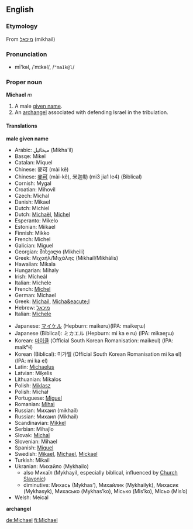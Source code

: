 {{rfc}}

==English==
===Etymology===
From {{Hebr.}} [[מיכאל]] (mikhail)

===Pronunciation===
*mī'kəl, /ˈmɪkəl/, /<tt>"maIk@l</tt>/

===Proper noun===
'''Michael''' ''m''

#A male [[given name]].
#An [[archangel]] associated with defending Israel in the tribulation.

====Translations====

'''male given name'''
{{top}}
*Arabic: &#1605;&#1610;&#1582;&#1575;&#1574;&#1610;&#1604;  (Mikha'il) 
*Basqe: Mikel 
*Catalan: Miquel 
*Chinese: &#40613;&#21487; (mài k&#283;) 
*Chinese: [[麥可]] (mài-kě), &#31859;&#36838;&#21202; (mi3 jia1 le4) (Biblical)
*Cornish: Mygal 
*Croatian: Mihovil 
*Czech: Michal 
*Danish: Mikael 
*Dutch: Michiel 
*Dutch: [[Michaël]], [[Michel]]
*Esperanto: Mikelo 
*Estonian: Miikael 
*Finnish: Mikko 
*French: Michel 
*Galician: Miguel 
*Georgian: &#4315;&#4312;&#4334;&#4308;&#4312;&#4314;&#4312; (Mikheili) 
*Greek: &#924;&#953;&#967;&#945;&#942;&#955;/&#924;&#953;&#967;&#940;&#955;&#951;&#962; (Mikha&#237;l/Mikh&#225;lis) 
*Hawaiian: Mikala 
*Hungarian: Mihaly 
*Irish: M&#237;che&#225;l 
*Italian: Michele 
*French: [[Michel]]
*German: Michael
*Greek: [[Michail]], [[Micha&eacute;l]]
*Hebrew: [[מיכאל]]
*Italian: [[Michele]]
{{mid}}
*Japanese: [[マイケル]] (Hepburn: maikeru)(IPA: maikeɽɯ)
*Japanese (Biblical): &#12511;&#12459;&#12456;&#12523; (Hepburn: mi ka e ru) (IPA: mikaeɽɯ)
*Korean: [[마이클]] (Official South Korean Romanisation: maikeul) (IPA: maikʰɨl)
*Korean (Biblical): &#48120;&#44032;&#50648; (Official South Korean Romanisation mi ka el) (IPA: mi ka el)
*Latin: [[Michaelus]]
*Latvian: Mi&#311;elis 
*Lithuanian: Mikalos 
*Polish: [[Miklasz]]
*Polish: Micha&#322; 
*Portuguese: [[Miguel]]
*Romanian: [[Mihai]]
*Russian: Михаил (mikhaíl)
*Russian: &#1052;&#1080;&#1093;&#1072;&#1080;&#1083; (Mikhail) 
*Scandinavian: [[Mikkel]]
*Serbian: Mihajlo 
*Slovak: [[Michal]]
*Slovenian: Mihael 
*Spanish: [[Miguel]]
*Swedish: [[Mikael]], [[Michael]], [[Mickael]]
*Turkish: Mikail 
*Ukranian: &#1052;&#1080;&#1093;&#1072;&#1081;&#1083;&#1086; (Mykhailo) 
** also M&#1080;&#1093;&#1072;&#1111;&#1083; (Mykhayil, especially biblical, influenced by [[w:Church Slavonic language |Church Slavonic]])
** diminutive: &#1052;&#1080;&#1093;&#1072;&#1089;&#1100; (&#1052;ykhas&rsquo;), &#1052;&#1080;&#1093;&#1072;&#1081;&#1083;&#1080;&#1082; (Mykhailyk), &#1052;&#1080;&#1093;&#1072;&#1089;&#1080;&#1082; (Mykhasyk), &#1052;&#1080;&#1093;&#1072;&#1089;&#1100;&#1082;&#1086; (Mykhas&rsquo;ko), &#1052;&#1110;&#1089;&#1100;&#1082;&#1086; (Mis&rsquo;ko), &#1052;&#1110;&#1089;&#1100;&#1086; (Mis&rsquo;o)
*Welsh: Meical 
{{bottom}}

'''archangel'''
{{top}}
{{mid}}
{{bottom}}

<!--Not an adjective: the Slovak translations are just inflections or cases or somesuch
===Adjective===
# Pertaining to Michael
====Translations====
*[[Slovak]]: [[michalský]] ''m'', [[michalská]] ''f'', [[michalské]] ''n''
-->

[[de:Michael]]
[[fi:Michael]]